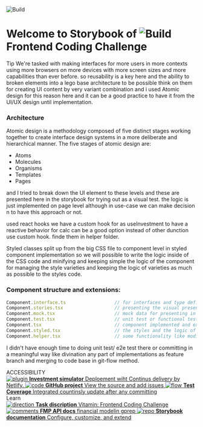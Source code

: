 
<Meta title="Introduction" />

<style>{`
  .subheading {
    --mediumdark: '#999999';
    font-weight: 900;
    font-size: 13px;
    color: #999;
    letter-spacing: 6px;
    line-height: 24px;
    text-transform: uppercase;
    margin-bottom: 12px;
    margin-top: 40px;
  }

  .link-list {
    display: grid;
    grid-template-columns: 1fr;
    grid-template-rows: 1fr 1fr;
    row-gap: 10px;
  }

  @media (min-width: 620px) {
    .link-list {
      row-gap: 20px;
      column-gap: 20px;
      grid-template-columns: 1fr 1fr;
    }
  }

  @media all and (-ms-high-contrast:none) {
  .link-list {
      display: -ms-grid;
      -ms-grid-columns: 1fr 1fr;
      -ms-grid-rows: 1fr 1fr;
    }
  }

  .link-item {
    display: block;
    padding: 20px 30px 20px 15px;
    border: 1px solid #00000010;
    border-radius: 5px;
    transition: background 150ms ease-out, border 150ms ease-out, transform 150ms ease-out;
    color: #333333;
    display: flex;
    align-items: flex-start;
  }

  .link-item:hover {
    border-color: #1EA7FD50;
    transform: translate3d(0, -3px, 0);
    box-shadow: rgba(0, 0, 0, 0.08) 0 3px 10px 0;
  }

  .link-item:active {
    border-color: #1EA7FD;
    transform: translate3d(0, 0, 0);
  }

  .link-item strong {
    font-weight: 700;
    display: block;
    margin-bottom: 2px;
  }
  
  .link-item img {
    height: 40px;
    width: 40px;
    margin-right: 15px;
    flex: none;
  }

  .link-item span {
    font-size: 14px;
    line-height: 20px;
  }

  .tip {
    display: inline-block;
    border-radius: 1em;
    font-size: 11px;
    line-height: 12px;
    font-weight: 700;
    background: #E7FDD8;
    color: #66BF3C;
    padding: 4px 12px;
    margin-right: 10px;
    vertical-align: top;
  }

  .tip-wrapper {
    font-size: 13px;
    line-height: 20px;
    margin-top: 40px;
    margin-bottom: 40px;
  }

  .tip-wrapper code {
    font-size: 12px;
    display: inline-block;
  }

  .logo{
    width: 100%;

    margin-bottom:20px
  }

    .logo2{
    margin-bottom:-8px;
    height: 40px;
  }

  .dentolo-icon{
    width: 20px;
    height: 20px;

  }

  
`}</style>

<img src="https://www.notion.so/image/https%3A%2F%2Fs3-us-west-2.amazonaws.com%2Fsecure.notion-static.com%2F3955ea79-0fc7-4e1c-ad9a-b38f2ed76001%2F1627891485422.jpeg?table=block&id=a9652f8a-4997-45af-ad12-a5354a115438&spaceId=e8f48db6-76a5-48ae-ab5d-8b0f6ae644fe&width=2000&userId=&cache=v2" alt="Build" class="logo" />

# Welcome to Storybook of <img src="https://joinvitamin.com/wp-content/uploads/2021/07/Vitamin_Main-Logo_RGB_Jungle.svg" alt="Build" class="logo2" /> Frontend Coding Challenge
<div className="tip-wrapper">
  <span className="tip">Tip</span> We're tasked with making interfaces for more users in more contexts using more browsers on more devices with more screen sizes and more capabilities than ever before.
so reusability is a key here and the ability to broken elements into a lego base architecture to be possible think on them for creating UI content by very variant combination and i used Atomic design for this reason here and it can be a good practice to have it from the UI/UX design until implementation. 
</div>

### Architecture

Atomic design is a methodology composed of five distinct stages working together to create interface design systems in a more deliberate and hierarchical manner. The five stages of atomic design are:

* Atoms
* Molecules
* Organisms
* Templates
* Pages



and I tried to break down the UI element to these levels and these are presented here in the storybook for trying out as a visual test.
the logic is just implemented on page level although in use-case we can make decision n to have this approach or not.

used react hooks we have a custom hook for as useInvestment to have a reactive behavior for calc can be a good option instead of other dunction use custom hook.
finde them in helper folder.

Styled classes split up from the big CSS file to component level in styled component implementation so we will possible to write the logic inside of the CSS code and minifying and keeping simple the logic of the component for managing the style varieties and keeping the logic of varieties as much as possible to the styles code.

### Component structure and extensions:

``` javascript
Component.interface.ts                  // for interfaces and type definitions
Component.stories.tsx                   // presenting the visual presentation in storybook
Component.mock.tsx                      // mock data for presenting in storybook or  using for unit test
Component.test.tsx                      // unit test or functional test
Component.tsx                           // component implemented and exported from here
Component.styled.tsx                    // the styles and the logic of props related to style implemented here
Component.helper.tsx                    // some functionality like modification data, validation, mapper, or any functional behavior can be separated from the UI can more here from the main component file just for keeping simple that file. if functionality has reusability can move it to utility or a helper file in a general level folder
```

I didn't have enough time to doing unit test/ e2e test there or committing in a meaningful way like divination any part of implementations as feature branch and merging to code base in git-flow method.

<div className="subheading">ACCESSIBILITY</div>

<div className="link-list">
  <a
    className="link-item"
    href="https://vitamin-challenge.netlify.app/"
    target="_blank"
  >
    <img src={Plugin} alt="plugin" />
    <span>
      <strong>Investment simulator</strong>
      Deploement wiht Continus delivery by Netlify.
    </span>
  </a>
  <a className="link-item" href="https://github.com/" target="_blank">
    <img src={Code} alt="code" />
    <span>
      <strong>GitHub project</strong>
      View the source and add issues
    </span>
  </a>
  <a
    className="link-item"
    href="https://vitamin-test-coverage.netlify.app"
    target="_blank"
  >
    <img src={Flow} alt="flow" />
    <span>
      <strong>Test Coverage</strong>
      Integrated countinsly update after any committing
    </span>
  </a>
</div>

<div className="subheading">Learn</div>

<div className="link-list">
  <a className="link-item" href="https://www.notion.so/Vitamin-Frontend-Coding-Challenge-2086782713e84b818fd55def02505bd1" target="_blank">
    <img src={Direction} alt="direction" />
    <span>
      <strong>Task discription</strong>
      Vitamin: Frontend Coding Challenge
    </span>
  </a>
  <a className="link-item" href=" https://financialmodelingprep.com/developer/docs/ " target="_blank">
    <img src={Comments} alt="comments" />
    <span>
      <strong>FMP API docs</strong>
      financial modelin gprep
    </span>
  </a>
    <a className="link-item" href="https://storybook.js.org/docs" target="_blank">
    <img src={Repo} alt="repo" />
    <span>
      <strong>Storybook documentation</strong>
      Configure, customize, and extend
    </span>
  </a>
</div>

